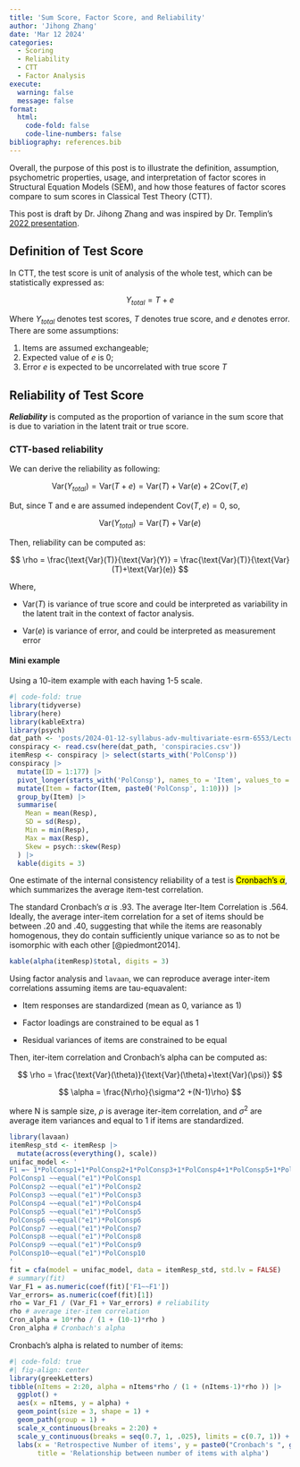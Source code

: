 ```yaml
---
title: 'Sum Score, Factor Score, and Reliability'
author: 'Jihong Zhang'
date: 'Mar 12 2024'
categories:
  - Scoring
  - Reliability
  - CTT
  - Factor Analysis
execute: 
  warning: false
  message: false
format: 
  html:
    code-fold: false
    code-line-numbers: false
bibliography: references.bib
---
```


Overall, the purpose of this post is to illustrate the definition, assumption, psychometric properties, usage, and interpretation of factor scores in Structural Equation Models (SEM), and how those features of factor scores compare to sum scores in Classical Test Theory (CTT).

This post is draft by Dr. Jihong Zhang and was inspired by Dr. Templin's [2022 presentation](https://jonathantemplin.com/wp-content/uploads/2022/10/sem15pre906_lecture11.pdf).

## Definition of Test Score

In CTT, the test score is unit of analysis of the whole test, which can be statistically expressed as:

$$
Y_{total} = T+e
$$

Where $Y_{total}$ denotes test scores, $T$ denotes true score, and $e$ denotes error. There are some assumptions:

1.  Items are assumed exchangeable;
2.  Expected value of $e$ is 0;
3.  Error $e$ is expected to be uncorrelated with true score $T$

## Reliability of Test Score

***Reliability*** is computed as the proportion of variance in the sum score that is due to variation in the latent trait or true score.

### CTT-based reliability

We can derive the reliability as following:

$$
\text{Var}(Y_{total}) = \text{Var}(T+e) = \text{Var}(T)+\text{Var}(e)+2\text{Cov}(T,e)
$$

But, since T and e are assumed independent $\text{Cov}(T, e) = 0$, so,

$$
\text{Var}(Y_{total}) = \text{Var}(T)+\text{Var}(e)
$$

Then, reliability can be computed as:

$$
\rho = \frac{\text{Var}(T)}{\text{Var}(Y)} = \frac{\text{Var}(T)}{\text{Var}(T)+\text{Var}(e)} 
$$

Where,

-   $\text{Var}(T)$ is variance of true score and could be interpreted as variability in the latent trait in the context of factor analysis.

-   $\text{Var}(e)$ is variance of error, and could be interpreted as measurement error

#### Mini example

Using a 10-item example with each having 1-5 scale.

```r
#| code-fold: true
library(tidyverse)
library(here)
library(kableExtra)
library(psych)
dat_path <- 'posts/2024-01-12-syllabus-adv-multivariate-esrm-6553/Lecture07/Code'
conspiracy <- read.csv(here(dat_path, 'conspiracies.csv'))
itemResp <- conspiracy |> select(starts_with('PolConsp'))
conspiracy |> 
  mutate(ID = 1:177) |> 
  pivot_longer(starts_with('PolConsp'), names_to = 'Item', values_to = 'Resp') |> 
  mutate(Item = factor(Item, paste0('PolConsp', 1:10))) |> 
  group_by(Item) |> 
  summarise(
    Mean = mean(Resp),
    SD = sd(Resp),
    Min = min(Resp),
    Max = max(Resp),
    Skew = psych::skew(Resp)
  ) |> 
  kable(digits = 3)
```

One estimate of the internal consistency reliability of a test is <mark>Cronbach's $\alpha$</mark>, which summarizes the average item-test correlation. 

The standard Cronbach's $\alpha$ is .93. The average Iter-Item Correlation is .564. Ideally, the average inter-item correlation for a set of items should be between .20 and .40, suggesting that while the items are reasonably homogenous, they do contain sufficiently unique variance so as to not be isomorphic with each other [@piedmont2014].

```r
kable(alpha(itemResp)$total, digits = 3)
```

Using factor analysis and `lavaan`, we can reproduce average inter-item correlations assuming items are tau-equavalent:

-   Item responses are standardized (mean as 0, variance as 1)

-   Factor loadings are constrained to be equal as 1

-   Residual variances of items are constrained to be equal

Then, iter-item correlation and Cronbach's alpha can be computed as:

$$
\rho = \frac{\text{Var}(\theta)}{\text{Var}(\theta)+\text{Var}(\psi)}
$$

$$
\alpha = \frac{N\rho}{\sigma^2 +(N-1)\rho}
$$

where N is sample size, $\rho$ is average iter-item correlation, and $\sigma^2$ are average item variances and equal to 1 if items are standardized.

```r
library(lavaan)
itemResp_std <- itemResp |> 
  mutate(across(everything(), scale))
unifac_model <- '
F1 =~ 1*PolConsp1+1*PolConsp2+1*PolConsp3+1*PolConsp4+1*PolConsp5+1*PolConsp6+1*PolConsp7+1*PolConsp8+1*PolConsp9+1*PolConsp10
PolConsp1 ~~equal("e1")*PolConsp1
PolConsp2 ~~equal("e1")*PolConsp2
PolConsp3 ~~equal("e1")*PolConsp3
PolConsp4 ~~equal("e1")*PolConsp4
PolConsp5 ~~equal("e1")*PolConsp5
PolConsp6 ~~equal("e1")*PolConsp6
PolConsp7 ~~equal("e1")*PolConsp7
PolConsp8 ~~equal("e1")*PolConsp8
PolConsp9 ~~equal("e1")*PolConsp9
PolConsp10~~equal("e1")*PolConsp10
'
fit = cfa(model = unifac_model, data = itemResp_std, std.lv = FALSE)
# summary(fit)
Var_F1 = as.numeric(coef(fit)['F1~~F1'])
Var_errors= as.numeric(coef(fit)[1])
rho = Var_F1 / (Var_F1 + Var_errors) # reliability 
rho # average iter-item correlation
Cron_alpha = 10*rho / (1 + (10-1)*rho )
Cron_alpha # Cronbach's alpha
```

Cronbach's alpha is related to number of items:

```r
#| code-fold: true
#| fig-align: center
library(greekLetters)  
tibble(nItems = 2:20, alpha = nItems*rho / (1 + (nItems-1)*rho )) |> 
  ggplot() +
  aes(x = nItems, y = alpha) +
  geom_point(size = 3, shape = 1) +
  geom_path(group = 1) +
  scale_x_continuous(breaks = 2:20) +
  scale_y_continuous(breaks = seq(0.7, 1, .025), limits = c(0.7, 1)) +
  labs(x = 'Retrospective Number of items', y = paste0("Cronbach's ", greeks('alpha')),
       title = 'Relationship between number of items with alpha')
```
